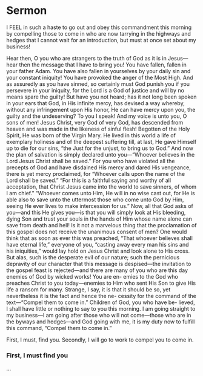 # Sermon

I FEEL in such a haste to go out and obey this commandment this morning by compelling those to come in who are now tarrying in the highways and hedges that I cannot wait for an introduction, but must at once set about my business!

Hear then, O you who are strangers to the truth of God as it is in Jesus—hear then the message that I have to bring you! You have fallen, fallen in your father Adam. You have also fallen in yourselves by your daily sin and your constant iniquity! You have provoked the anger of the Most High. And as assuredly as you have sinned, so certainly must God punish you if you persevere in your iniquity, for the Lord is a God of justice and will by no means spare the guilty! But have you not heard; has it not long been spoken in your ears that God, in His infinite mercy, has devised a way whereby, without any infringement upon His honor, He can have mercy upon you, the guilty and the undeserving? To you I speak! And my voice is unto you, O sons of men! Jesus Christ, very God of very God, has descended from heaven and was made in the likeness of sinful flesh! Begotten of the Holy Spirit, He was born of the Virgin Mary. He lived in this world a life of exemplary holiness and of the deepest suffering till, at last, He gave Himself up to die for our sins, “the Just for the unjust, to bring us to God.” And now the plan of salvation is simply declared unto you—“Whoever believes in the Lord Jesus Christ shall be saved.” For you who have violated all the precepts of God and have disdained His mercy and dared His vengeance, there is yet mercy proclaimed, for “Whoever calls upon the name of the Lord shall be saved.” “For this is a faithful saying and worthy of all acceptation, that Christ Jesus came into the world to save sinners, of whom I am chief.” “Whoever comes unto Him, He will in no wise cast out, for He is able also to save unto the uttermost those who come unto God by Him, seeing He ever lives to make intercession for us.” Now, all that God asks of you—and this He gives you—is that you will simply look at His bleeding, dying Son and trust your souls in the hands of Him whose name alone can save from death and hell! Is it not a marvelous thing that the proclamation of this gospel does not receive the unanimous consent of men? One would think that as soon as ever this was preached, “That whoever believes shall have eternal life,” everyone of you, “casting away every man his sins and his iniquities,” would lay hold on Jesus Christ and look alone to His cross. But alas, such is the desperate evil of our nature; such the pernicious depravity of our character that this message is despised—the invitation to the gospel feast is rejected—and there are many of you who are this day enemies of God by wicked works! You are en- emies to the God who preaches Christ to you today—enemies to Him who sent His Son to give His life a ransom for many. Strange, I say, it is that it should be so, yet nevertheless it is the fact and hence the ne- cessity for the command of the text—“Compel them to come in.” Children of God, you who have be- lieved, I shall have little or nothing to say to you this morning. I am going straight to my business—I am going after those who will not come—those who are in the byways and hedges—and God going with me, it is my duty now to fulfill this command, “Compel them to come in.”

First, I must, find you. Secondly, I will go to work to compel you to come in.

### First, I must find you {-}
...
